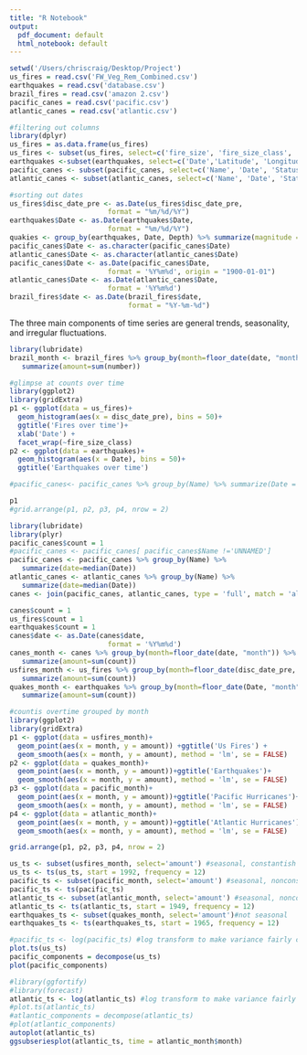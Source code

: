 ```yaml
---
title: "R Notebook"
output:
  pdf_document: default
  html_notebook: default
---
```


```r
setwd('/Users/chriscraig/Desktop/Project')
us_fires = read.csv('FW_Veg_Rem_Combined.csv')
earthquakes = read.csv('database.csv')
brazil_fires = read.csv('amazon 2.csv')
pacific_canes = read.csv('pacific.csv')
atlantic_canes = read.csv('atlantic.csv')
```

```r
#filtering out columns
library(dplyr)
us_fires = as.data.frame(us_fires)
us_fires <- subset(us_fires, select=c('fire_size', 'fire_size_class', 'stat_cause_descr', 'latitude', 'longitude', 'state', 'disc_date_pre', 'fire_mag', 'remoteness'))
earthquakes <-subset(earthquakes, select=c('Date','Latitude', 'Longitude' , 'Depth', 'Magnitude', 'Magnitude.Type', 'Root.Mean.Square', 'Magnitude.Source' ))
pacific_canes <- subset(pacific_canes, select=c('Name', 'Date', 'Status', 'Latitude', 'Longitude', 'Maximum.Wind'))
atlantic_canes <- subset(atlantic_canes, select=c('Name', 'Date', 'Status', 'Latitude', 'Longitude', 'Maximum.Wind'))
```

```r
#sorting out dates
us_fires$disc_date_pre <- as.Date(us_fires$disc_date_pre,
                        format = "%m/%d/%Y")
earthquakes$Date <- as.Date(earthquakes$Date,
                        format = "%m/%d/%Y")
quakies <- group_by(earthquakes, Date, Depth) %>% summarize(magnitude = mean(Magnitude))
pacific_canes$Date <- as.character(pacific_canes$Date)
atlantic_canes$Date <- as.character(atlantic_canes$Date)
pacific_canes$Date <- as.Date(pacific_canes$Date, 
                        format = '%Y%m%d', origin = "1900-01-01")
atlantic_canes$Date <- as.Date(atlantic_canes$Date, 
                        format = '%Y%m%d')
brazil_fires$date <- as.Date(brazil_fires$date, 
                             format = "%Y-%m-%d")
```

The three main components of time series are general trends, seasonality, and irregular fluctuations. 

```r
library(lubridate)
brazil_month <- brazil_fires %>% group_by(month=floor_date(date, "month")) %>%
   summarize(amount=sum(number))

```

```r
#glimpse at counts over time
library(ggplot2)
library(gridExtra)
p1 <- ggplot(data = us_fires)+
  geom_histogram(aes(x = disc_date_pre), bins = 50)+
  ggtitle('Fires over time')+
  xlab('Date') +
  facet_wrap(~fire_size_class)
p2 <- ggplot(data = earthquakes)+
  geom_histogram(aes(x = Date), bins = 50)+
  ggtitle('Earthquakes over time')

#pacific_canes<- pacific_canes %>% group_by(Name) %>% summarize(Date = median(Date)) 

p1
#grid.arrange(p1, p2, p3, p4, nrow = 2)
```

```r
library(lubridate)
library(plyr)
pacific_canes$count = 1
#pacific_canes <- pacific_canes[ pacific_canes$Name !='UNNAMED']
pacific_canes <- pacific_canes %>% group_by(Name) %>%
   summarize(date=median(Date))
atlantic_canes <- atlantic_canes %>% group_by(Name) %>%
   summarize(date=median(Date))
canes <- join(pacific_canes, atlantic_canes, type = 'full', match = 'all')
```


```r
canes$count = 1
us_fires$count = 1
earthquakes$count = 1
canes$date <- as.Date(canes$date, 
                        format = '%Y%m%d')
canes_month <- canes %>% group_by(month=floor_date(date, "month")) %>%
   summarize(amount=sum(count))
usfires_month <- us_fires %>% group_by(month=floor_date(disc_date_pre, "month")) %>%
   summarize(amount=sum(count))
quakes_month <- earthquakes %>% group_by(month=floor_date(Date, "month")) %>%
   summarize(amount=sum(count))
```





```r
#countis overtime grouped by month
library(ggplot2)
library(gridExtra)
p1 <- ggplot(data = usfires_month)+
  geom_point(aes(x = month, y = amount)) +ggtitle('Us Fires') +
  geom_smooth(aes(x = month, y = amount), method = 'lm', se = FALSE)
p2 <- ggplot(data = quakes_month)+
  geom_point(aes(x = month, y = amount))+ggtitle('Earthquakes')+
  geom_smooth(aes(x = month, y = amount), method = 'lm', se = FALSE)
p3 <- ggplot(data = pacific_month)+
  geom_point(aes(x = month, y = amount))+ggtitle('Pacific Hurricanes')+
  geom_smooth(aes(x = month, y = amount), method = 'lm', se = FALSE)
p4 <- ggplot(data = atlantic_month)+
  geom_point(aes(x = month, y = amount))+ggtitle('Atlantic Hurricanes')+
  geom_smooth(aes(x = month, y = amount), method = 'lm', se = FALSE)

grid.arrange(p1, p2, p3, p4, nrow = 2) 

```

```r
us_ts <- subset(usfires_month, select='amount') #seasonal, constantish var
us_ts <- ts(us_ts, start = 1992, frequency = 12)
pacific_ts <- subset(pacific_month, select='amount') #seasonal, nonconstant var
pacific_ts <- ts(pacific_ts)
atlantic_ts <- subset(atlantic_month, select='amount') #seasonal, nonconstant var
atlantic_ts <- ts(atlantic_ts, start = 1949, frequency = 12)
earthquakes_ts <- subset(quakes_month, select='amount')#not seasonal
earthquakes_ts <- ts(earthquakes_ts, start = 1965, frequency = 12)
```


```r
#pacific_ts <- log(pacific_ts) #log transform to make variance fairly constant over time
plot.ts(us_ts)
pacific_components = decompose(us_ts)
plot(pacific_components)
```

```r
#library(ggfortify)
#library(forecast)
atlantic_ts <- log(atlantic_ts) #log transform to make variance fairly constant over time
#plot.ts(atlantic_ts)
#atlantic_components = decompose(atlantic_ts)
#plot(atlantic_components)
autoplot(atlantic_ts)
ggsubseriesplot(atlantic_ts, time = atlantic_month$month)
```
  





